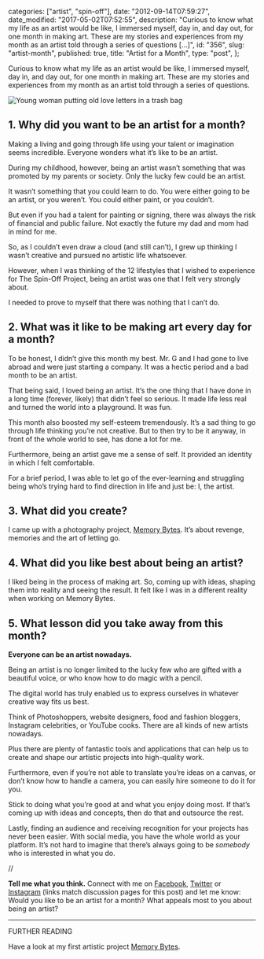 
  categories: ["artist", "spin-off"],
  date: "2012-09-14T07:59:27",
  date_modified: "2017-05-02T07:52:55",
  description:
    "Curious to know what my life as an artist would be like, I immersed myself, day in, and day out, for one month in making art. These are my stories and experiences from my month as an artist told through a series of questions […]",
  id: "356",
  slug: "artist-month",
  published: true,
  title: "Artist for a Month",
  type: "post",
};


Curious to know what my life as an artist would be like, I immersed myself, day in, and day out, for one month in making art. These are my stories and experiences from my month as an artist told through a series of questions.

![Young woman putting old love letters in a trash bag](/pages/tsop/posts/artist-month/memory-bytes_2b.jpg)

## 1. Why did you want to be an artist for a month?

Making a living and going through life using your talent or imagination seems incredible. Everyone wonders what it’s like to be an artist.

During my childhood, however, being an artist wasn’t something that was promoted by my parents or society. Only the lucky few could be an artist.

It wasn’t something that you could learn to do. You were either going to be an artist, or you weren’t. You could either paint, or you couldn’t.

But even if you had a talent for painting or signing, there was always the risk of financial and public failure. Not exactly the future my dad and mom had in mind for me.

So, as I couldn’t even draw a cloud (and still can’t), I grew up thinking I wasn’t creative and pursued no artistic life whatsoever.

However, when I was thinking of the 12 lifestyles that I wished to experience for The Spin-Off Project, being an artist was one that I felt very strongly about.

I needed to prove to myself that there was nothing that I can’t do.

## 2. What was it like to be making art every day for a month?

To be honest, I didn’t give this month my best. Mr. G and I had gone to live abroad and were just starting a company. It was a hectic period and a bad month to be an artist.

That being said, I loved being an artist. It’s the one thing that I have done in a long time (forever, likely) that didn’t feel so serious. It made life less real and turned the world into a playground. It was fun.

This month also boosted my self-esteem tremendously. It’s a sad thing to go through life thinking you’re not creative. But to then try to be it anyway, in front of the whole world to see, has done a lot for me.

Furthermore, being an artist gave me a sense of self. It provided an identity in which I felt comfortable.

For a brief period, I was able to let go of the ever-learning and struggling being who’s trying hard to find direction in life and just be: I, the artist.

## 3. What did you create?

I came up with a photography project, [Memory Bytes](/tsop/posts/memory-bytes). It’s about revenge, memories and the art of letting go.

## 4. What did you like best about being an artist?

I liked being in the process of making art. So, coming up with ideas, shaping them into reality and seeing the result. It felt like I was in a different reality when working on Memory Bytes.

## 5. What lesson did you take away from this month?

**Everyone can be an artist nowadays.**

Being an artist is no longer limited to the lucky few who are gifted with a beautiful voice, or who know how to do magic with a pencil.

The digital world has truly enabled us to express ourselves in whatever creative way fits us best.

Think of Photoshoppers, website designers, food and fashion bloggers, Instagram celebrities, or YouTube cooks. There are all kinds of new artists nowadays.

Plus there are plenty of fantastic tools and applications that can help us to create and shape our artistic projects into high-quality work.

Furthermore, even if you’re not able to translate you’re ideas on a canvas, or don’t know how to handle a camera, you can easily hire someone to do it for you.

Stick to doing what you’re good at and what you enjoy doing most. If that’s coming up with ideas and concepts, then do that and outsource the rest.

Lastly, finding an audience and receiving recognition for your projects has never been easier. With social media, you have the whole world as your platform. It’s not hard to imagine that there’s always going to be _somebody_ who is interested in what you do.

//

**Tell me what you think.** Connect with me on [Facebook](https://www.facebook.com/thespinoffproject/photos/pb.443190319046192.-2207520000.1412417364./823173544381199/?type=3&permPage=1), [Twitter](https://twitter.com/mirhamasala/status/518417184985726976) or [Instagram](http://instagram.com/p/ux5oeZkyLT/) (links match discussion pages for this post) and let me know: Would you like to be an artist for a month? What appeals most to you about being an artist?

---

FURTHER READING

Have a look at my first artistic project [Memory Bytes](/tsop/posts/memory-bytes/).
